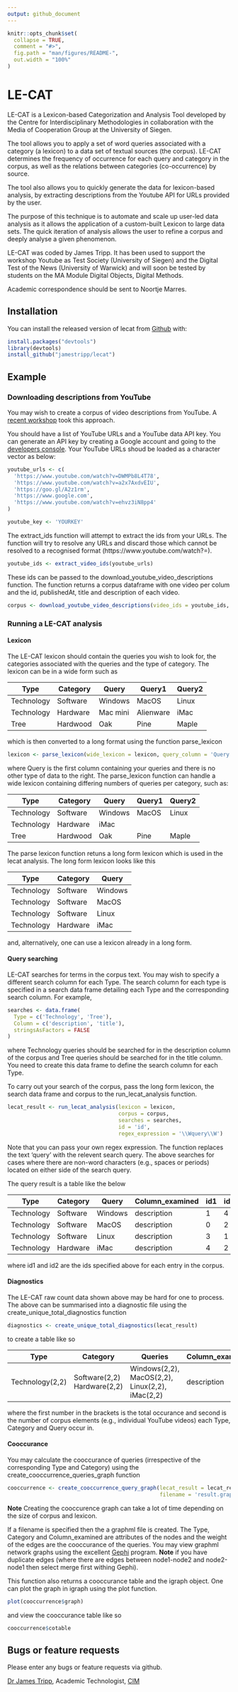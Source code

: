 ```yaml
---
output: github_document
---
```


<!-- README.md is generated from README.Rmd. Please edit that file -->

```r
knitr::opts_chunk$set(
  collapse = TRUE,
  comment = "#>",
  fig.path = "man/figures/README-",
  out.width = "100%"
)
```
# LE-CAT

LE-CAT is a Lexicon-based Categorization and Analysis Tool developed by the Centre for Interdisciplinary Methodologies in collaboration with the Media of Cooperation Group at the University of Siegen.

The tool allows you to apply a set of word queries associated with a category (a lexicon) to a data set of textual sources (the corpus). LE-CAT determines the frequency of occurrence for each query and category in the corpus, as well as the relations between categories (co-occurrence) by source.

The tool also allows you to quickly generate the data for lexicon-based analysis, by extracting descriptions from the Youtube API for URLs provided by the user.

The purpose of this technique is to automate and scale up user-led data analysis as it allows the application of a custom-built Lexicon to large data sets. The quick iteration of analysis allows the user to refine a corpus and deeply analyse a given phenomenon.

LE-CAT was coded by James Tripp. It has been used to support the workshop Youtube as Test Society (University of Siegen) and the Digital Test of the News (University of Warwick) and will soon be tested by students on the MA Module Digital Objects, Digital Methods.

Academic correspondence should be sent to Noortje Marres.

## Installation

You can install the released version of lecat from [Github](https://github.com/) with:

``` r
install.packages("devtools")
library(devtools)
install_github("jamestripp/lecat")
```

## Example

### Downloading descriptions from YouTube

You may wish to create a corpus of video descriptions from YouTube. A [recent workshop](https://warwick.ac.uk/fac/cross_fac/cim/news/a-digital-test-of-the-news) took this approach.

You should have a list of YouTube URLs and a YouTube data API key. You can generate an API key by creating a Google account and going to the [developers console](https://accounts.google.com/ServiceLogin?service=cloudconsole&passive=1209600&osid=1&continue=https://console.developers.google.com/apis/api/youtube/&followup=https://console.developers.google.com/apis/api/youtube/&authuser=0). Your YouTube URLs shoud be loaded as a character vector as below:

``` r
youtube_urls <- c(
  'https://www.youtube.com/watch?v=DWMPb8L4T78',
  'https://www.youtube.com/watch?v=a2x7AxdvEIU',
  'https://goo.gl/A2z1rm',
  'https://www.google.com',
  'https://www.youtube.com/watch?v=ehvz3iN8pp4'
)

youtube_key <- 'YOURKEY'
```

The extract_ids function will attempt to extract the ids from your URLs. The function will try to resolve any URLs and discard those which cannot be resolved to a recognised format (https://www.youtube.com/watch?=).

``` r
youtube_ids <- extract_video_ids(youtube_urls)
```

These ids can be passed to the download_youtube_video_descriptions function. The function returns a corpus dataframe with one video per colum and the id, publishedAt, title and description of each video.

``` r
corpus <- download_youtube_video_descriptions(video_ids = youtube_ids, api_key = youtube_key)
```

### Running a LE-CAT analysis

#### Lexicon

The LE-CAT lexicon should contain the queries you wish to look for, the categories associated with the queries and the type of category. The lexicon can be in a wide form such as

| Type       | Category | Query    | Query1    | Query2 |
|------------|----------|----------|-----------|--------|
| Technology | Software | Windows  | MacOS     | Linux  |
| Technology | Hardware | Mac mini | Alienware | iMac   |
| Tree       | Hardwood | Oak      | Pine      | Maple  |

which is then converted to a long format using the function parse_lexicon

``` r
lexicon <- parse_lexicon(wide_lexicon = lexicon, query_column = 'Query')
```

where Query is the first column containing your queries and there is no other type of data to the right. The parse_lexicon function can handle a wide lexicon containing differing numbers of queries per category, such as:

| Type       | Category | Query    | Query1    | Query2 |
|------------|----------|----------|-----------|--------|
| Technology | Software | Windows  | MacOS     | Linux  |
| Technology | Hardware | iMac   |  |   |
| Tree       | Hardwood | Oak      | Pine      | Maple  |

The parse lexicon function retuns a long form lexicon which is used in the lecat analysis. The long form lexicon looks like this

| Type       | Category | Query    |
|------------|----------|----------|
| Technology | Software | Windows  |
| Technology | Software | MacOS  | 
| Technology | Software | Linux  |
| Technology | Hardware | iMac   |

and, alternatively, one can use a lexicon already in a long form.

#### Query searching

LE-CAT searches for terms in the corpus text. You may wish to specify a different search column for each Type. The search column for each type is specified in a search data frame detailing each Type and the corresponding search column. For example,

``` r
searches <- data.frame(
  Type = c('Technology', 'Tree'),
  Column = c('description', 'title'),
  stringsAsFactors = FALSE
)
```

where Technology queries should be searched for in the description column of the corpus and Tree queries should be searched for in the title column. You need to create this data frame to define the search column for each Type.

To carry out your search of the corpus, pass the long form lexicon, the search data frame and corpus to the run_lecat_analysis function.

``` r
lecat_result <- run_lecat_analysis(lexicon = lexicon,
                                   corpus = corpus,
                                   searches = searches,
                                   id = 'id',
                                   regex_expression = '\\Wquery\\W')
```

Note that you can pass your own regex expression. The function replaces the text 'query' with the relevent search query. The above searches for cases where there are non-word characters (e.g., spaces or periods) located on either side of the search query.

The query result is a table like the below

| Type       | Category | Query    | Column_examined|id1 | id2 |
|------------|----------|----------|--|---|------|
| Technology | Software | Windows  | description | 1 | 4 |
| Technology | Software | MacOS  | description | 0 | 2 |
| Technology | Software | Linux  |description | 3 | 1 |
| Technology | Hardware | iMac   |description | 4 | 2 |

where id1 and id2 are the ids specified above for each entry in the corpus.

#### Diagnostics

The LE-CAT raw count data shown above may be hard for one to process. The above can be summarised into a diagnostic file using the create_unique_total_diagnostics function

``` r
diagnostics <- create_unique_total_diagnostics(lecat_result)
```

to create a table like so

| Type            | Category                    | Queries                                         | Column_examined |
|-----------------|-----------------------------|-------------------------------------------------|-----------------|
| Technology(2,2) | Software(2,2) Hardware(2,2) | Windows(2,2), MacOS(2,2), Linux(2,2), iMac(2,2) | description           |

where the first number in the brackets is the total occurance and second is the number of corpus elements (e.g., individual YouTube videos) each Type, Category and Query occur in.

#### Cooccurance

You may calculate the cooccurance of queries (irrespective of the corresponding Type and Category) using the create_cooccurrence_queries_graph function

``` r
cooccurrence <- create_cooccurrence_query_graph(lecat_result = lecat_result, 
                                                filename = 'result.graphml')

```

__Note__ Creating the cooccurence graph can take a lot of time depending on the size of corpus and lexicon.

If a filename is specified then the a graphml file is created. The Type, Category and Column_examined are attributes of the nodes and the weight of the edges are the cooccurance of the queries. You may view graphml network graphs using the excellent [Gephi](https://gephi.org) program. __Note__ if you have duplicate edges (where there are edges between node1-node2 and node2-node1 then select merge first withing Gephi).

This function also returns a cooccurance table and the igraph object. One can plot the graph in igraph using the plot function.

``` r
plot(cooccurrence$graph)
``` 

and view the cooccurance table like so

``` r
cooccurrence$cotable
```

## Bugs or feature requests

Please enter any bugs or feature requests via github.

[Dr James Tripp](https://jamestripp.github.io), Academic Technologist, [CIM](https://www.warwick.ac.uk/cim)
